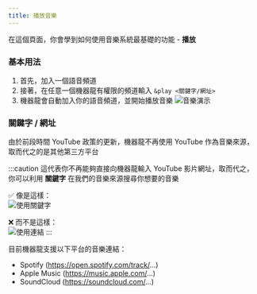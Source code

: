 ```yaml
---
title: 播放音樂
---
```


在這個頁面，你會學到如何使用音樂系統最基礎的功能 - **播放**

### 基本用法

1. 首先，加入一個語音頻道
2. 接著，在任意一個機器龍有權限的頻道輸入 `&play <關鍵字/網址>`
3. 機器龍會自動加入你的語音頻道，並開始播放音樂
![音樂演示](/img/docs/features/music.png)


### 關鍵字 / 網址

由於前段時間 YouTube 政策的更新，機器龍不再使用 YouTube 作為音樂來源，取而代之的是其他第三方平台

:::caution
這代表你不再能夠直接向機器龍輸入 YouTube 影片網址，取而代之，你可以利用 **關鍵字** 在我們的音樂來源搜尋你想要的音樂

✅ 像是這樣：<br/>
![使用關鍵字](/img/docs/features/music/play-with-keyword.png)

❌ 而不是這樣：<br/>
![使用連結](/img/docs/features/music/play-with-link.png)
:::

目前機器龍支援以下平台的音樂連結：

* Spotify (https://open.spotify.com/track/...)
* Apple Music (https://music.apple.com/...)
* SoundCloud (https://soundcloud.com/...)
